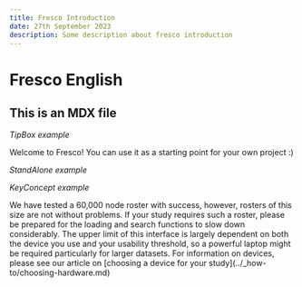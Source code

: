 ```yaml
---
title: Fresco Introduction
date: 27th September 2023
description: Some description about fresco introduction
---
```


# Fresco English

## This is an MDX file

_TipBox example_

<TipBox>
  Welcome to Fresco! You can use it as a starting point for your own project :)
</TipBox>

_StandAlone example_

<StandAloneImg
  src="/documentation/assets/img/case-id.png"
  content="Some text about the image"
/>

_KeyConcept example_

<KeyConcept title="Roster size constraints">
  We have tested a 60,000 node roster with success, however, rosters of this
  size are not without problems. If your study requires such a roster, please be
  prepared for the loading and search functions to slow down considerably. The
  upper limit of this interface is largely dependent on both the device you use
  and your usability threshold, so a powerful laptop might be required
  particularly for larger datasets. For information on devices, please see our
  article on [choosing a device for your study](../_how-to/choosing-hardware.md)
</KeyConcept>
